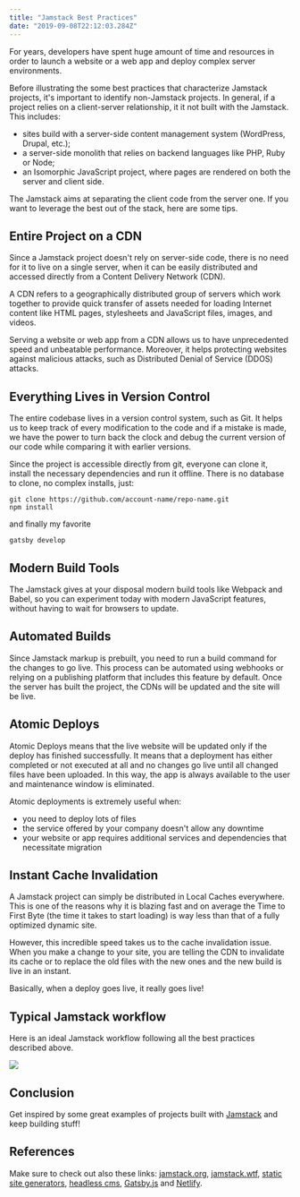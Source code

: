 ```yaml
---
title: "Jamstack Best Practices"
date: "2019-09-08T22:12:03.284Z"
---
```


For years, developers have spent huge amount of time and resources in order to launch a website or a web app and deploy complex server environments.

Before illustrating the some best practices that characterize Jamstack projects, it's important to identify non-Jamstack projects.
In general, if a project relies on a client-server relationship, it it not built with the Jamstack. This includes:

- sites build with a server-side content management system (WordPress, Drupal, etc.);
- a server-side monolith that relies on backend languages like PHP, Ruby or Node;
- an Isomorphic JavaScript project, where pages are rendered on both the server and client side.

The Jamstack aims at separating the client code from the server one. If you want to leverage the best out of the stack, here are some tips.

## Entire Project on a CDN

Since a Jamstack project doesn't rely on server-side code, there is no need for it to live on a single server, when it can be easily distributed and accessed directly from a Content Delivery Network (CDN).

A CDN refers to a geographically distributed group of servers which work together to provide quick transfer of assets needed for loading Internet content like HTML pages, stylesheets and JavaScript files, images, and videos.

Serving a website or web app from a CDN allows us to have unprecedented speed and unbeatable performance. Moreover, it helps protecting websites against malicious attacks, such as Distributed Denial of Service (DDOS) attacks.

## Everything Lives in Version Control

The entire codebase lives in a version control system, such as Git. It helps us to keep track of every modification to the code and if a mistake is made, we have the power to turn back the clock and debug the current version of our code while comparing it with earlier versions.

Since the project is accessible directly from git, everyone can clone it, install the necessary dependencies and run it offline.
There is no database to clone, no complex installs, just:

```shell
git clone https://github.com/account-name/repo-name.git
npm install
```

and finally my favorite

```shell
gatsby develop
```

## Modern Build Tools

The Jamstack gives at your disposal modern build tools like Webpack and Babel, so you can experiment today with modern JavaScript features, without having to wait for browsers to update.

## Automated Builds

Since Jamstack markup is prebuilt, you need to run a build command for the changes to go live.
This process can be automated using webhooks or relying on a publishing platform that includes this feature by default.
Once the server has built the project, the CDNs will be updated and the site will be live.

## Atomic Deploys

Atomic Deploys means that the live website will be updated only if the deploy has finished successfully.
It means that a deployment has either completed or not executed at all and no changes go live until all changed files have been uploaded.
In this way, the app is always available to the user and maintenance window is eliminated.

Atomic deployments is extremely useful when:

- you need to deploy lots of files
- the service offered by your company doesn't allow any downtime
- your website or app requires additional services and dependencies that necessitate migration

## Instant Cache Invalidation

A Jamstack project can simply be distributed in Local Caches everywhere.
This is one of the reasons why it is blazing fast and on average the Time to First Byte (the time it takes to start loading) is way less than that of a fully optimized dynamic site.

However, this incredible speed takes us to the cache invalidation issue.
When you make a change to your site, you are telling the CDN to invalidate its cache or to replace the old files with the new ones and the new build is live in an instant.

Basically, when a deploy goes live, it really goes live!

## Typical Jamstack workflow

Here is an ideal Jamstack workflow following all the best practices described above.

<Img
  src="/images/posts/jamstack-best-practices.png"
  width={1910}
  height={440}
  caption="Jamstack workflow"
/>

## Conclusion

Get inspired by some great examples of projects built with [Jamstack](https://jamstack.org/examples) and keep building stuff!

## References

Make sure to check out also these links: [jamstack.org](https://jamstack.org), [jamstack.wtf](https://jamstack.wtf), [static site generators](https://www.staticgen.com), [headless cms](https://headlesscms.org), [Gatsby.js](https://www.gatsbyjs.org) and [Netlify](https://www.netlify.com).
